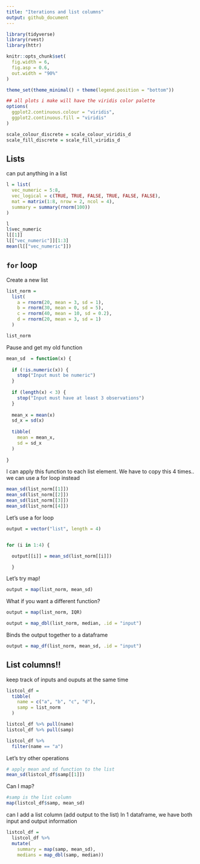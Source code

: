 ```yaml
---
title: "Iterations and list columns"
output: github_document
---
```

```r
library(tidyverse)
library(rvest)
library(httr)

knitr::opts_chunk$set(
  fig.width = 6,
  fig.asp = 0.6,
  out.width = "90%"
)

theme_set(theme_minimal() + theme(legend.position = "bottom"))

## all plots i make will have the viridis color palette
options(
  ggplot2.continuous.colour = "viridis",
  ggplot2.continuous.fill = "viridis"
)

scale_colour_discrete = scale_colour_viridis_d
scale_fill_discrete = scale_fill_viridis_d

```

## Lists
can put anything in a list

```r
l = list(
  vec_numeric = 5:8,
  vec_logical = c(TRUE, TRUE, FALSE, TRUE, FALSE, FALSE),
  mat = matrix(1:8, nrow = 2, ncol = 4),
  summary = summary(rnorm(100))
)
```

```r
l
l$vec_numeric
l[[1]]
l[["vec_numeric"]][1:3]
mean(l[["vec_numeric"]])

```

## `for` loop

Create a new list 

```r
list_norm = 
  list(
    a = rnorm(20, mean = 3, sd = 1),
    b = rnorm(30, mean = 0, sd = 5),
    c = rnorm(40, mean = 10, sd = 0.2),
    d = rnorm(20, mean = 3, sd = 1)
  )
```

```r
list_norm
```

Pause and get my old function

```r
mean_sd  = function(x) {
  
  if (!is.numeric(x)) {
    stop("Input must be numeric")
  }
  
  if (length(x) < 3) {
    stop("Input must have at least 3 observations")
  }
  
  mean_x = mean(x)
  sd_x = sd(x)
  
  tibble(
    mean = mean_x,
    sd = sd_x
  )
  
}
```

I can apply this function to each list element. We have to copy this 4 times.. we can use a for loop instead

```r
mean_sd(list_norm[[1]])
mean_sd(list_norm[[2]])
mean_sd(list_norm[[3]])
mean_sd(list_norm[[4]])
```

Let's use a for loop

```r
output = vector("list", length = 4)


for (i in 1:4) {

  output[[i]] = mean_sd(list_norm[[i]])

  }
```

Let's try map!

```r
output = map(list_norm, mean_sd)
```

What if you want a different function?

```r
output = map(list_norm, IQR)
```

```r
output = map_dbl(list_norm, median, .id = "input")
```


Binds the output together to a dataframe
```r
output = map_df(list_norm, mean_sd, .id = "input")
```


## List columns!! 
keep track of inputs and ouputs at the same time

```r
listcol_df = 
  tibble(
    name = c("a", "b", "c", "d"),
    samp = list_norm
  )
```


```r
listcol_df %>% pull(name)
listcol_df %>% pull(samp)

listcol_df %>% 
  filter(name == "a")
```



Let's try other operations

```r
# apply mean and sd function to the list
mean_sd(listcol_df$samp[[1]])
```

Can I map?
```r
#samp is the list column
map(listcol_df$samp, mean_sd)
```


can I add a list column (add output to the list)
In 1 dataframe, we have both input and output information 
```r
listcol_df = 
  listcol_df %>% 
  mutate(
    summary = map(samp, mean_sd),
    medians = map_dbl(samp, median))
```









